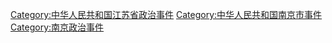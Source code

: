 [[Category:中华人民共和国江苏省政治事件|Category:中华人民共和国江苏省政治事件]]
[[Category:中华人民共和国南京市事件|Category:中华人民共和国南京市事件]]
[[Category:南京政治事件|Category:南京政治事件]]